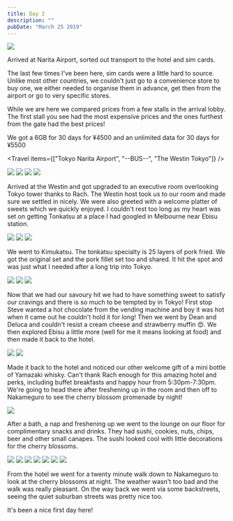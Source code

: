 ```yaml
---
title: Day 2
description: ""
pubDate: "March 25 2019"
---
```



<Img
  originalAspectRatio
  src="2019-japan/ee460e23-5535-42dc-8629-804a54f7527d-ba17833eab4596b1b2d84831cabedbf4a45de203.jpg"
/>

Arrived at Narita Airport, sorted out transport to the hotel and sim cards.

The last few times I've been here, sim cards were a little hard to source. Unlike most other countries, we couldn't just go to a convenience store to buy one, we either needed to organise them in advance, get then from the airport or go to very specific stores.

While we are here we compared prices from a few stalls in the arrival lobby. The first stall you see had the most expensive prices and the ones furthest from the gate had the best prices!

We got a 6GB for 30 days for ¥4500 and an unlimited data for 30 days for ¥5500

<Travel items={["Tokyo Narita Airport", "--BUS--", "The Westin Tokyo"]} />

<Grid>
  <Img src="2019-japan/d8f0f609-3062-4bc8-b907-c38c99f17868-29b0df638f699ee58db41f8a8649b3c53f90c02e.jpg" />
  <Img src="2019-japan/0cbb8fa6-fe6d-4c2e-8536-26b61ae09312-c36c0754fff1a96e5d9849830e095d8756338aac.jpg" />
  <Img src="2019-japan/c1c10ce8-6f1a-47dd-8240-276e6d46fbe9-d433a6c500598ac3ce43e594ec5b07f365f15604.jpg" />
  <Img src="2019-japan/d2c768e4-3bf2-49c6-962a-0a4d55b4af66-b389c9c9c62cdfbd710ba5348e5aa704e94db992.jpg" />
</Grid>

Arrived at the Westin and got upgraded to an executive room overlooking Tokyo tower thanks to Rach. The Westin host took us to our room and made sure we settled in nicely. We were also greeted with a welcome platter of sweets which we quickly enjoyed. I couldn't rest too long as my heart was set on getting Tonkatsu at a place I had googled in Melbourne near Ebisu station.

<Grid>
  <Img src="2019-japan/09612764-c9e4-464a-98d8-ca995920bb4e-3883d71518a227fd584efa0a3116425dceb731e2.jpg" />
  <Img src="2019-japan/9fe6ad23-4856-4e19-91a1-f6b3f281ccda-3883d71518a227fd584efa0a3116425dceb731e2.jpg" />
  <Img src="2019-japan/4cddfe57-3561-4682-9acb-cf3cd822ec76-2610dbcccdd2f6de143e631738557ffed96153cc.jpg" />
</Grid>

We went to Kimukatsu. The tonkatsu specialty is 25 layers of pork fried. We got the original set and the pork fillet set too and shared. It hit the spot and was just what I needed after a long trip into Tokyo.

<Grid>
  <Img src="2019-japan/dca723e9-3442-4df3-b060-0072a3c54141-5b79270226e3293ca643433beecaf81a605555f3.jpg" />
  <Img src="2019-japan/39ab3f53-0dc5-4a0a-8c2c-a31b137fafd7-ad8161821a8d9855337f41275490712540c398f8.jpg" />
  <Img src="2019-japan/4b3fec31-2330-44da-85c4-6040d1db345f-5b79270226e3293ca643433beecaf81a605555f3.jpg" />
</Grid>

Now that we had our savoury hit we had to have something sweet to satisfy our cravings and there is so much to be tempted by in Tokyo! First stop Steve wanted a hot chocolate from the vending machine and boy it was hot when it came out he couldn't hold it for long! Then we went by Dean and Deluca and couldn't resist a cream cheese and strawberry muffin 😍. We then explored Ebisu a little more (well for me it means looking at food) and then made it back to the hotel.

<Grid>
  <Img src="2019-japan/bfab87af-4fbc-48b3-8794-037b18e51ba5-dcd3e79dbc5d3146e0c2aaaed48310462d974511.jpg" />
  <Img src="2019-japan/427d54b3-c419-426e-adae-ce84628def01-9ea4802f754bd7ecb76880585d3369e236991701.jpg" />
</Grid>

Made it back to the hotel and noticed our other welcome gift of a mini bottle of Yamazaki whisky. Can't thank Rach enough for this amazing hotel and perks, including buffet breakfasts and happy hour from 5:30pm-7:30pm. We're going to head there after freshening up in the room and then off to Nakameguro to see the cherry blossom promenade by night!

<Img
  originalAspectRatio
  src="2019-japan/4bede37f-ca9b-4e5d-867e-3b3378a59bfc-14b81cc8a657b921d9d2dce7d8c3a585152f5a52.jpg"
/>

After a bath, a nap and freshening up we went to the lounge on our floor for complimentary snacks and drinks. They had sushi, cookies, nuts, chips, beer and other small canapes. The sushi looked cool with little decorations for the cherry blossoms.

<Grid>
  <Img src="2019-japan/e2f9035b-8a73-41a7-828c-89ff6b34d13c-b18084b3909a38d92d5f50b12d9f4754a9a72e01.jpg" />
  <Img src="2019-japan/e9fd3b49-de5a-4e41-bf12-cb5166c874f6-03c1bee60478c6da9394817c6f93f1d1113d7579.jpg" />
  <Img src="2019-japan/fd179613-547d-46c3-bc7f-15f245725881-812f348868fcb8359b93b2a022f099e15ba8b265.jpg" />
  <Img src="2019-japan/b64a171a-2e9b-4d1d-b524-57b3fb851b00-e52768baac35f6f1308bb8e513b69435d2359aec.jpg" />
  <Img src="2019-japan/e1f35833-713a-472b-bdd5-69e59e8fc993-3c1de9a2ce5dbdb70fbdbc308dd2311a31e34dfd.jpg" />
  <Img src="2019-japan/c40e89e3-6c69-4c0b-bf61-2aa1d0d08597-e1562dde9f936e5871ec9417fe5b22345a859619.jpg" />
  <Img src="2019-japan/12e48367-e570-44e6-93f2-16cad78e6429-946976051ddd9042c3e34502cae0d18d27de41e6.jpg" />
</Grid>

From the hotel we went for a twenty minute walk down to Nakameguro to look at the cherry blossoms at night. The weather wasn't too bad and the walk was really pleasant. On the way back we went via some backstreets, seeing the quiet suburban streets was pretty nice too.

It's been a nice first day here!
